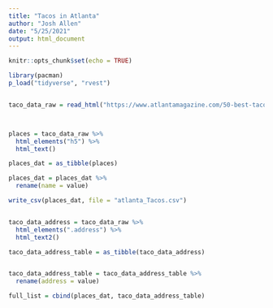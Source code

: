 ```yaml
---
title: "Tacos in Atlanta"
author: "Josh Allen"
date: "5/25/2021"
output: html_document
---
```


```r
knitr::opts_chunk$set(echo = TRUE)

library(pacman)
p_load("tidyverse", "rvest")


taco_data_raw = read_html("https://www.atlantamagazine.com/50-best-tacos-in-atlanta/") 




```

```r

places = taco_data_raw %>% 
  html_elements("h5") %>% 
  html_text()

places_dat = as_tibble(places)

places_dat = places_dat %>% 
  rename(name = value)

write_csv(places_dat, file = "atlanta_Tacos.csv")


taco_data_address = taco_data_raw %>% 
  html_elements(".address") %>% 
  html_text2()

taco_data_address_table = as_tibble(taco_data_address) 


taco_data_address_table = taco_data_address_table %>% 
  rename(address = value)

full_list = cbind(places_dat, taco_data_address_table)



```

